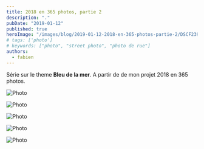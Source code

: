```yaml
---
title: 2018 en 365 photos, partie 2
description: "."
pubDate: "2019-01-12"
published: true
heroImage: "/images/blog/2019-01-12-2018-en-365-photos-partie-2/DSCF2395.jpg"
# tags: ['photo']
# keywords: ["photo", "street photo", "photo de rue"]
authors:
  - fabien
---
```


Série sur le theme **Bleu de la mer**.
A partir de de mon projet 2018 en 365 photos.

![Photo](/images/blog/2019-01-12-2018-en-365-photos-partie-2/DSCF2073.jpg)

![Photo](/images/blog/2019-01-12-2018-en-365-photos-partie-2/DSCF8557-Modifier-2.jpg)

![Photo](/images/blog/2019-01-12-2018-en-365-photos-partie-2/DSCF2395.jpg)

![Photo](/images/blog/2019-01-12-2018-en-365-photos-partie-2/DSCF8636.jpg)

![Photo](/images/blog/2019-01-12-2018-en-365-photos-partie-2/DSCF8487.jpg)
